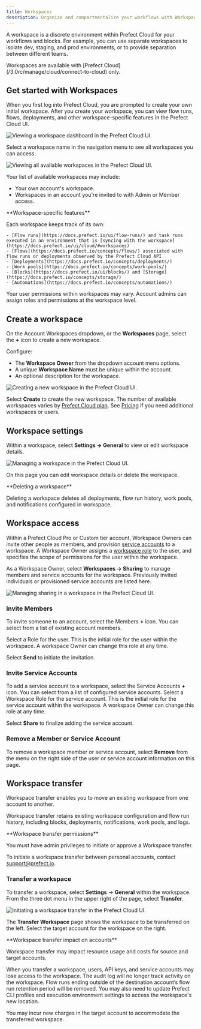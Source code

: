 ```yaml
---
title: Workspaces
description: Organize and compartmentalize your workflows with Workspaces.
---
```


A workspace is a discrete environment within Prefect Cloud for your workflows and blocks. 
For example, you can use separate workspaces to isolate dev, staging, and prod environments, or to provide separation between different teams.

<Note>
Workspaces are available with [Prefect Cloud](/3.0rc/manage/cloud/connect-to-cloud) only.
</Note>

## Get started with Workspaces

When you first log into Prefect Cloud, you are prompted to create your own initial workspace. 
After you create your workspace, you can view flow runs, flows, deployments, and other workspace-specific features in the Prefect Cloud UI.

![Viewing a workspace dashboard in the Prefect Cloud UI.](/images/workspaces1.png)

Select a workspace name in the navigation menu to see all workspaces you can access.

![Viewing all available workspaces in the Prefect Cloud UI.](/images/workspaces2.png)

Your list of available workspaces may include:

*   Your own account's workspace.
*   Workspaces in an account you're invited to with Admin or Member access.

<Info>
**Workspace-specific features**


Each workspace keeps track of its own:

    - [Flow runs](https://docs.prefect.io/ui/flow-runs/) and task runs executed in an environment that is [syncing with the workspace](https://docs.prefect.io/ui/cloud/#workspaces)
    - [Flows](https://docs.prefect.io/concepts/flows/) associated with flow runs or deployments observed by the Prefect Cloud API
    - [Deployments](https://docs.prefect.io/concepts/deployments/)
    - [Work pools](https://docs.prefect.io/concepts/work-pools/)
    - [Blocks](https://docs.prefect.io/ui/blocks/) and [Storage](https://docs.prefect.io/concepts/storage/)
    - [Automations](https://docs.prefect.io/concepts/automations/)

</Info>

Your user permissions within workspaces may vary. Account admins can assign roles and permissions at the workspace level.

## Create a workspace

On the Account Workspaces dropdown, or the **Workspaces** page, select the **+** icon to create a new workspace.

Configure:

*   The **Workspace Owner** from the dropdown account menu options.
*   A unique **Workspace Name** must be unique within the account.
*   An optional description for the workspace.

![Creating a new workspace in the Prefect Cloud UI.](/images/workspaces3.png)

Select **Create** to create the new workspace. The number of available workspaces varies by [Prefect Cloud plan](https://www.prefect.io/pricing/). 
See [Pricing](https://www.prefect.io/pricing/) if you need additional workspaces or users.

## Workspace settings

Within a workspace, select **Settings -> General** to view or edit workspace details.

![Managing a workspace in the Prefect Cloud UI.](/images/workspaces4.png)

On this page you can edit workspace details or delete the workspace.

<Warning>
**Deleting a workspace**

Deleting a workspace deletes all deployments, flow run history, work pools, and notifications configured in workspace.
</Warning>

## Workspace access 

Within a Prefect Cloud Pro or Custom tier account, Workspace Owners can invite other people as members, and provision [service accounts](https://docs.prefect.io/ui/service-accounts/) to a workspace. 
A Workspace Owner assigns a [workspace role](https://docs.prefect.io/ui/roles/) to the user, and specifies the scope of permissions for the user within the workspace.

As a Workspace Owner, select **Workspaces -> Sharing** to manage members and service accounts for the workspace.
Previously invited individuals or provisioned service accounts are listed here.

![Managing sharing in a workspace in the Prefect Cloud UI.](/images/workspaces5.png)

### Invite Members

To invite someone to an account, select the Members **+** icon. You can select from a list of existing account members.

Select a Role for the user. This is the initial role for the user within the workspace.
A workspace Owner can change this role at any time.

Select **Send** to initiate the invitation.

### Invite Service Accounts

To add a service account to a workspace, select the Service Accounts **+** icon. You can select from a list of configured service accounts. 
Select a Workspace Role for the service account. 
This is the initial role for the service account within the workspace. A workspace Owner can change this role at any time. 

Select **Share** to finalize adding the service account.

### Remove a Member or Service Account

To remove a workspace member or service account, select **Remove** from the menu on the right side of the user or service account information on this page.

## Workspace transfer

Workspace transfer enables you to move an existing workspace from one account to another.

Workspace transfer retains existing workspace configuration and flow run history, including blocks, deployments, notifications, work pools, and logs.

<Note>
**Workspace transfer permissions**

You must have admin privileges to initiate or approve a Workspace transfer.

To initiate a workspace transfer between personal accounts, contact [support@prefect.io](mailto:support@prefect.io).
</Note>

### Transfer a workspace

To transfer a workspace, select **Settings** -> **General** within the workspace. 
From the three dot menu in the upper right of the page, select **Transfer**.

![Initiating a workspace transfer in the Prefect Cloud UI.](/images/workspaces6.png)

The **Transfer Workspace** page shows the workspace to be transferred on the left. 
Select the target account for the workspace on the right.

<Tip>
**Workspace transfer impact on accounts**


Workspace transfer may impact resource usage and costs for source and target accounts.

When you transfer a workspace, users, API keys, and service accounts may lose access to the workspace. 
The audit log will no longer track activity on the workspace. 
Flow runs ending outside of the destination account’s flow run retention period will be removed. 
You may also need to update Prefect CLI profiles and execution environment settings to access the workspace's new location.

You may incur new charges in the target account to accommodate the transferred workspace.
</Tip>